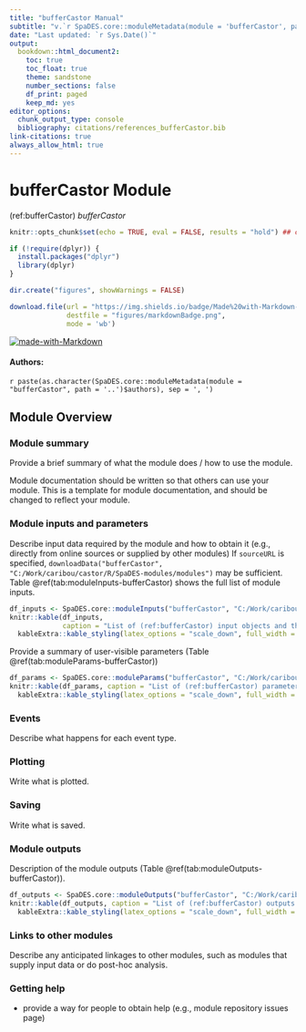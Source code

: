 ```yaml
---
title: "bufferCastor Manual"
subtitle: "v.`r SpaDES.core::moduleMetadata(module = 'bufferCastor', path = '..')$version`"
date: "Last updated: `r Sys.Date()`"
output:
  bookdown::html_document2:
    toc: true
    toc_float: true
    theme: sandstone
    number_sections: false
    df_print: paged
    keep_md: yes
editor_options:
  chunk_output_type: console
  bibliography: citations/references_bufferCastor.bib
link-citations: true
always_allow_html: true
---
```


# bufferCastor Module

<!-- the following are text references used in captions for LaTeX compatibility -->
(ref:bufferCastor) *bufferCastor*

```r
knitr::opts_chunk$set(echo = TRUE, eval = FALSE, results = "hold") ## change to eval = TRUE if all chunks are to be evaluated

if (!require(dplyr)) {
  install.packages("dplyr")
  library(dplyr)
}

dir.create("figures", showWarnings = FALSE)

download.file(url = "https://img.shields.io/badge/Made%20with-Markdown-1f425f.png",
              destfile = "figures/markdownBadge.png",
              mode = 'wb')
```

[![made-with-Markdown](figures/markdownBadge.png)](https://commonmark.org)

<!-- if knitting to pdf remember to add the pandoc_args: ["--extract-media", "."] option to yml in order to get the badge images -->

#### Authors:

`r paste(as.character(SpaDES.core::moduleMetadata(module = "bufferCastor", path = '..')$authors), sep = ', ')`
<!-- ideally separate authors with new lines, '\n' not working -->

## Module Overview

### Module summary

Provide a brief summary of what the module does / how to use the module.

Module documentation should be written so that others can use your module.
This is a template for module documentation, and should be changed to reflect your module.

### Module inputs and parameters

Describe input data required by the module and how to obtain it (e.g., directly from online sources or supplied by other modules)
If `sourceURL` is specified, `downloadData("bufferCastor", "C:/Work/caribou/castor/R/SpaDES-modules/modules")` may be sufficient.
Table \@ref(tab:moduleInputs-bufferCastor) shows the full list of module inputs.

```r
df_inputs <- SpaDES.core::moduleInputs("bufferCastor", "C:/Work/caribou/castor/R/SpaDES-modules/modules")
knitr::kable(df_inputs,
             caption = "List of (ref:bufferCastor) input objects and their description.") %>%
  kableExtra::kable_styling(latex_options = "scale_down", full_width = TRUE)
```

Provide a summary of user-visible parameters (Table \@ref(tab:moduleParams-bufferCastor))


```r
df_params <- SpaDES.core::moduleParams("bufferCastor", "C:/Work/caribou/castor/R/SpaDES-modules/modules")
knitr::kable(df_params, caption = "List of (ref:bufferCastor) parameters and their description.") %>%
  kableExtra::kable_styling(latex_options = "scale_down", full_width = TRUE)
```

### Events

Describe what happens for each event type.

### Plotting

Write what is plotted.

### Saving

Write what is saved.

### Module outputs

Description of the module outputs (Table \@ref(tab:moduleOutputs-bufferCastor)).

```r
df_outputs <- SpaDES.core::moduleOutputs("bufferCastor", "C:/Work/caribou/castor/R/SpaDES-modules/modules")
knitr::kable(df_outputs, caption = "List of (ref:bufferCastor) outputs and their description.") %>%
  kableExtra::kable_styling(latex_options = "scale_down", full_width = TRUE)
```

### Links to other modules

Describe any anticipated linkages to other modules, such as modules that supply input data or do post-hoc analysis.

### Getting help

-   provide a way for people to obtain help (e.g., module repository issues page)
